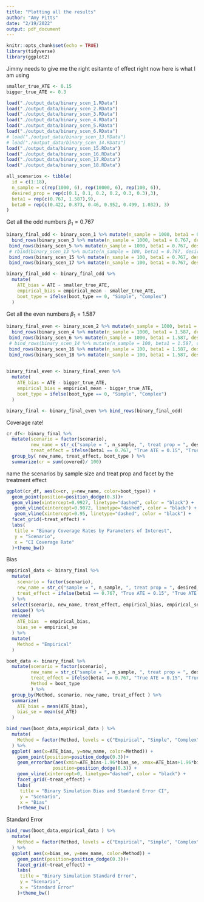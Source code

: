 ```yaml
---
title: "Plotting all the results"
author: "Amy Pitts"
date: "2/19/2022"
output: pdf_document
---
```


```r
knitr::opts_chunk$set(echo = TRUE)
library(tidyverse)
library(ggplot2)
```

Jimmy needs to give me the right esitamte of effect right now here is what I am using 
```r
smaller_true_ATE <- 0.15
bigger_true_ATE <- 0.3
```


```r
load("./output_data/binary_scen_1.RData")
load("./output_data/binary_scen_2.RData")
load("./output_data/binary_scen_3.RData")
load("./output_data/binary_scen_4.RData")
load("./output_data/binary_scen_5.RData")
load("./output_data/binary_scen_6.RData")
# load("./output_data/binary_scen_13.RData")
# load("./output_data/binary_scen_14.RData")
load("./output_data/binary_scen_15.RData")
load("./output_data/binary_scen_16.RData")
load("./output_data/binary_scen_17.RData")
load("./output_data/binary_scen_18.RData")
```

```r
all_scenarios <- tibble(
  id = c(1:18),
  n_sample = c(rep(1000, 6), rep(10000, 6), rep(100, 6)),
  desired_prop = rep(c(0.1, 0.1, 0.2, 0.2, 0.3, 0.3),3),
  beta1 = rep(c(0.767, 1.587),9),
  beta0 = rep(c(0.422, 0.873, 0.46, 0.952, 0.499, 1.032), 3)
)
```


Get all the odd numbers $\beta_1 = 0.767$
```r
binary_final_odd <- binary_scen_1 %>% mutate(n_sample = 1000, beta1 = 0.767, desired_prop = 0.1) %>% 
  bind_rows(binary_scen_3 %>% mutate(n_sample = 1000, beta1 = 0.767, desired_prop = 0.2)) %>%
 bind_rows(binary_scen_5 %>% mutate(n_sample = 1000, beta1 = 0.767, desired_prop = 0.3)) %>%
 # rbind(binary_scen_13 %>% mutate(n_sample = 100, beta1 = 0.767, desired_prop = 0.1)) %>%
 bind_rows(binary_scen_15 %>% mutate(n_sample = 100, beta1 = 0.767, desired_prop = 0.2)) %>%
 bind_rows(binary_scen_17 %>% mutate(n_sample = 100, beta1 = 0.767, desired_prop = 0.3))

binary_final_odd <- binary_final_odd %>% 
  mutate(
    ATE_bias = ATE - smaller_true_ATE,
    empirical_bias = empirical_mean - smaller_true_ATE,
    boot_type = ifelse(boot_type == 0, "Simple", "Complex")
  ) 
```

Get all the even numbers $\beta_1 = 1.587$
```r
binary_final_even <- binary_scen_2 %>% mutate(n_sample = 1000, beta1 = 1.587, desired_prop = 0.1) %>% 
  bind_rows(binary_scen_4 %>% mutate(n_sample = 1000, beta1 = 1.587, desired_prop = 0.2)) %>%
 bind_rows(binary_scen_6 %>% mutate(n_sample = 1000, beta1 = 1.587, desired_prop = 0.3)) %>%
 # bind_rows(binary_scen_14 %>% mutate(n_sample = 100, beta1 = 1.587, desired_prop = 0.1)) %>%
 bind_rows(binary_scen_16 %>% mutate(n_sample = 100, beta1 = 1.587, desired_prop = 0.2)) %>%
 bind_rows(binary_scen_18 %>% mutate(n_sample = 100, beta1 = 1.587, desired_prop = 0.3))
 

binary_final_even <- binary_final_even %>% 
  mutate(
    ATE_bias = ATE - bigger_true_ATE,
    empirical_bias = empirical_mean - bigger_true_ATE,
    boot_type = ifelse(boot_type == 0, "Simple", "Complex")
  ) 
```


```r
binary_final <- binary_final_even %>% bind_rows(binary_final_odd)
```

Coverage rate! 

```r
cr_df<- binary_final %>%
  mutate(scenario = factor(scenario),
         new_name = str_c("sample = ", n_sample, ", treat prop = ", desired_prop),
         treat_effect = ifelse(beta1 == 0.767, "True ATE = 0.15", "True ATE = 0.3")) %>%  
  group_by( new_name, treat_effect, boot_type ) %>%
  summarize(cr = sum(covered)/ 100) 
```

name the scenarios by sample size and treat prop and facet by the treatment effect 

```r
ggplot(cr_df, aes(x=cr, y=new_name, color=boot_type)) + 
  geom_point(position=position_dodge(0.3))+
  geom_vline(xintercept=0.9927, linetype="dashed", color = "black") +
   geom_vline(xintercept=0.9072, linetype="dashed", color = "black") +
   geom_vline(xintercept=0.95, linetype="dashed", color = "black") +
  facet_grid(~treat_effect) + 
  labs(
   title = "Binary Coverage Rates by Parameters of Interest", 
   y = "Scenario",
   x = "CI Coverage Rate"
  )+theme_bw()
```


Bias 
```r
empirical_data <- binary_final %>%
  mutate(
    scenario = factor(scenario),
    new_name = str_c("sample = ", n_sample, ", treat prop = ", desired_prop),
    treat_effect = ifelse(beta1 == 0.767, "True ATE = 0.15", "True ATE = 0.3")
  ) %>% 
  select(scenario, new_name, treat_effect, empirical_bias, empirical_se) %>%
  unique() %>% 
  rename(
    ATE_bias  = empirical_bias,
    bias_se = empirical_se
  ) %>%
  mutate(
    Method = "Empirical"
  )

boot_data <- binary_final %>%
  mutate(scenario = factor(scenario),
         new_name = str_c("sample = ", n_sample, ", treat prop = ", desired_prop),
         treat_effect = ifelse(beta1 == 0.767, "True ATE = 0.15", "True ATE = 0.3"),
         Method = boot_type
         ) %>% 
  group_by(Method, scenario, new_name, treat_effect ) %>%
  summarize(
    ATE_bias = mean(ATE_bias),
    bias_se = mean(sd_ATE)
  ) 

bind_rows(boot_data,empirical_data ) %>%
  mutate(
    Method = factor(Method, levels = c("Empirical", "Simple", "Complex"))
  ) %>% 
  ggplot( aes(x=ATE_bias, y=new_name, color=Method)) + 
    geom_point(position=position_dodge(0.3))+
    geom_errorbar(aes(xmin=ATE_bias-1.96*bias_se, xmax=ATE_bias+1.96*bias_se), width=.2,
                 position=position_dodge(0.3)) +
    geom_vline(xintercept=0, linetype="dashed", color = "black") +
    facet_grid(~treat_effect) +
    labs(
     title = "Binary Simulation Bias and Standard Error CI", 
     y = "Scenario",
     x = "Bias"
    )+theme_bw()
```


Standard Error 
```r
bind_rows(boot_data,empirical_data ) %>%
  mutate(
    Method = factor(Method, levels = c("Empirical", "Simple", "Complex"))
  ) %>% 
  ggplot( aes(x=bias_se, y=new_name, color=Method)) + 
    geom_point(position=position_dodge(0.3))+
    facet_grid(~treat_effect) +
    labs(
     title = "Binary Simulation Standard Error", 
     y = "Scenario",
     x = "Standard Error"
    )+theme_bw()
```


